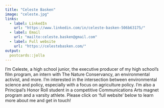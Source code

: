 ```yaml
---
title: "Celeste Basken"
image: "celeste.jpg"
links:
  - label: LinkedIn
    url: "https://www.linkedin.com/in/celeste-basken-506b63175/"
  - label: Email
    url: "mailto:celeste.basken@gmail.com"
  - label: Full website
    url: "https://celestebasken.com/"
output:
  postcards::jolla
---
```

 
 I'm Celeste, a high school junior, the executive producer of my high school's film program, an intern with The Nature Conservancy, an environmental activist, and more. I'm interested in the intersection between environmental science and policy, especially with a focus on agriculture policy. I'm also a Principal's Honor Roll student in a competitive Communications Arts magnet program and a varsity athlete. Please click on 'full website' below to learn more about me and get in touch!